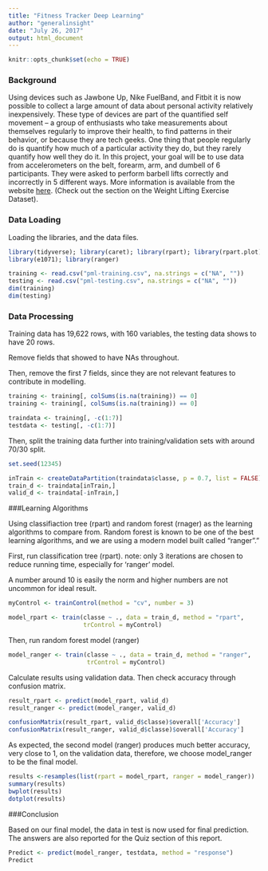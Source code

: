 ---
title: "Fitness Tracker Deep Learning"
author: "generalinsight"
date: "July 26, 2017"
output: html_document
---

```{r setup, include=FALSE}
knitr::opts_chunk$set(echo = TRUE)
```

### Background

Using devices such as Jawbone Up, Nike FuelBand, and Fitbit it is now possible to collect a large amount of data about personal activity relatively inexpensively. These type of devices are part of the quantified self movement – a group of enthusiasts who take measurements about themselves regularly to improve their health, to find patterns in their behavior, or because they are tech geeks. One thing that people regularly do is quantify how much of a particular activity they do, but they rarely quantify how well they do it. In this project, your goal will be to use data from accelerometers on the belt, forearm, arm, and dumbell of 6 participants. They were asked to perform barbell lifts correctly and incorrectly in 5 different ways. More information is available from the website [here](http://groupware.les.inf.puc-rio.br/har). (Check out the section on the Weight Lifting Exercise Dataset).

### Data Loading

Loading the libraries, and the data files.

```{r, message=FALSE}
library(tidyverse); library(caret); library(rpart); library(rpart.plot)
library(e1071); library(ranger)
```

```{r}
training <- read.csv("pml-training.csv", na.strings = c("NA", ""))
testing <- read.csv("pml-testing.csv", na.strings = c("NA", ""))
dim(training)
dim(testing)
```

### Data Processing

Training data has 19,622 rows, with 160 variables, the testing data shows to have 20 rows. 

Remove fields that showed to have NAs throughout.

Then, remove the first 7 fields, since they are not relevant features to contribute in modelling.

```{r}
training <- training[, colSums(is.na(training)) == 0]
training <- training[, colSums(is.na(training)) == 0]

traindata <- training[, -c(1:7)]
testdata <- testing[, -c(1:7)]
```

Then, split the training data further into training/validation sets with around 70/30 split.

```{r}
set.seed(12345)

inTrain <- createDataPartition(traindata$classe, p = 0.7, list = FALSE)
train_d <- traindata[inTrain,]
valid_d <- traindata[-inTrain,]
```

###Learning Algorithms

Using classifiaction tree (rpart) and random forest (rnager) as the learning algorithms to compare from. Random forest is known to be one of the best learning algorithms, and we are using a modern model built called "ranger"." 


First, run classification tree (rpart). note: only 3 iterations are chosen to reduce running time, especially for 'ranger' model. 

A number around 10 is easily the norm and higher numbers are not uncommon for ideal result. 
 
```{r, cache = TRUE}

myControl <- trainControl(method = "cv", number = 3)

model_rpart <- train(classe ~ ., data = train_d, method = "rpart",
                     trControl = myControl)
```

Then, run random forest model (ranger)


```{r, cache = TRUE}

model_ranger <- train(classe ~ ., data = train_d, method = "ranger",
                      trControl = myControl)
```

Calculate results using validation data. Then check accuracy through confusion matrix.


```{r}

result_rpart <- predict(model_rpart, valid_d)
result_ranger <- predict(model_ranger, valid_d)

confusionMatrix(result_rpart, valid_d$classe)$overall['Accuracy']
confusionMatrix(result_ranger, valid_d$classe)$overall['Accuracy']
```

As expected, the second model (ranger) produces much better accuracy, very close to 1, on the validation data, therefore, we choose model_ranger to be the final model.


```{r}

results <-resamples(list(rpart = model_rpart, ranger = model_ranger))
summary(results)
bwplot(results)
dotplot(results)
```


###Conclusion

Based on our final model, the data in test is now used for final prediction. The answers are also reported for the Quiz section of this report.

```{r}
Predict <- predict(model_ranger, testdata, method = "response")
Predict
```